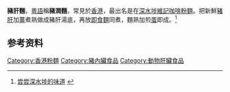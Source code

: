 '''豬肝麵'''，[[粵語|粵語]]稱'''豬潤麵'''，常見於[[香港|香港]]，最出名是在[[深水埗|深水埗]][[維記咖啡粉麵|維記咖啡粉麵]]。把新鮮[[豬肝|豬肝]]加[[薑|薑]]煮熟做成豬肝湯底，再放[[即食麵|即食麵]]同煮，麵熟加煎[[蛋|蛋]]即成。<ref>[http://news.ifeng.com/gundong/detail_2013_04/18/24359934_0.shtml 尝尝深水埗的味道] {{Wayback|url=http://news.ifeng.com/gundong/detail_2013_04/18/24359934_0.shtml |date=20190929040600 }}</ref>

==参考资料==
{{refs}}

[[Category:香港粉麵|Category:香港粉麵]]
[[Category:豬內臟食品|Category:豬內臟食品]]
[[Category:動物肝臟食品|Category:動物肝臟食品]]

{{food-stub}}